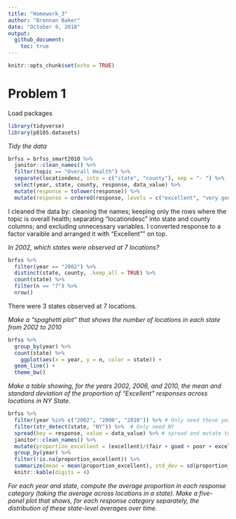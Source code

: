 ```yaml
---
title: "Homework_3"
author: "Brennan Baker"
date: "October 9, 2018"
output:
  github_document:
    toc: true
---
```


```r
knitr::opts_chunk$set(echo = TRUE)
```


# Problem 1

Load packages
```r
library(tidyverse)
library(p8105.datasets)
```



*Tidy the data*


```r
brfss = brfss_smart2010 %>% 
  janitor::clean_names() %>% 
  filter(topic == "Overall Health") %>% 
  separate(locationdesc, into = c("state", "county"), sep = "- ") %>% 
  select(year, state, county, response, data_value) %>% 
  mutate(response = tolower(response)) %>% 
  mutate(response = ordered(response, levels = c("excellent", "very good", "good", "fair", "poor")))
```

I cleaned the data by: cleaning the names; keeping only the rows where the topic is overall health; separating "locationdesc" into state and county columns; and excluding unnecessary variables. I converted response to a factor varaible and arranged it with "Excellent"" on top.

*In 2002, which states were observed at 7 locations?*

```r
brfss %>% 
  filter(year == "2002") %>% 
  distinct(state, county, .keep_all = TRUE) %>% 
  count(state) %>% 
  filter(n == "7") %>% 
  nrow()
```

There were 3 states observed at 7 locations. 

*Make a “spaghetti plot” that shows the number of locations in each state from 2002 to 2010*

```r
brfss %>%
  group_by(year) %>% 
  count(state) %>% 
    ggplot(aes(x = year, y = n, color = state)) +
  geom_line() +
  theme_bw()
```

*Make a table showing, for the years 2002, 2006, and 2010, the mean and standard deviation of the proportion of “Excellent” responses across locations in NY State.*


```r
brfss %>%
  filter(year %in% c("2002", "2006", "2010")) %>% # Only need these years
  filter(str_detect(state, "NY")) %>%  # Only need NY
  spread(key = response, value = data_value) %>% # spread and mutate to create new col containing the proportion of excellent responses
  janitor::clean_names() %>% 
  mutate(proportion_excellent = (excellent)/(fair + good + poor + excellent + very_good)) %>%
  group_by(year) %>% 
  filter(!is.na(proportion_excellent)) %>%
  summarize(mean = mean(proportion_excellent), std_dev = sd(proportion_excellent)) %>% 
  knitr::kable(digits = 4)
```


*For each year and state, compute the average proportion in each response category (taking the average across locations in a state). Make a five-panel plot that shows, for each response category separately, the distribution of these state-level averages over time.*
